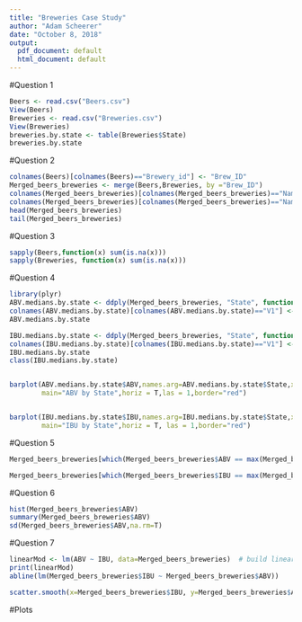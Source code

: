 ```yaml
---
title: "Breweries Case Study"
author: "Adam Scheerer"
date: "October 8, 2018"
output:
  pdf_document: default
  html_document: default
---
```



#Question 1

```r
Beers <- read.csv("Beers.csv")
View(Beers)
Breweries <- read.csv("Breweries.csv")
View(Breweries)
breweries.by.state <- table(Breweries$State)
breweries.by.state
```
#Question 2

```r
colnames(Beers)[colnames(Beers)=="Brewery_id"] <- "Brew_ID"
Merged_beers_breweries <- merge(Beers,Breweries, by ="Brew_ID")
colnames(Merged_beers_breweries)[colnames(Merged_beers_breweries)=="Name.x"] <- "Beer Name"
colnames(Merged_beers_breweries)[colnames(Merged_beers_breweries)=="Name.y"] <- "Brewery"
head(Merged_beers_breweries)
tail(Merged_beers_breweries)
```
#Question 3

```r
sapply(Beers,function(x) sum(is.na(x)))
sapply(Breweries, function(x) sum(is.na(x)))
```

#Question 4
```r
library(plyr)
ABV.medians.by.state <- ddply(Merged_beers_breweries, "State", function(Merged_beers_breweries) median(Merged_beers_breweries$ABV,na.rm=T))
colnames(ABV.medians.by.state)[colnames(ABV.medians.by.state)=="V1"] <- "ABV"
ABV.medians.by.state

IBU.medians.by.state <- ddply(Merged_beers_breweries, "State", function(Merged_beers_breweries) median(Merged_beers_breweries$IBU,na.rm=T))
colnames(IBU.medians.by.state)[colnames(IBU.medians.by.state)=="V1"] <- "IBU"
IBU.medians.by.state
class(IBU.medians.by.state)


barplot(ABV.medians.by.state$ABV,names.arg=ABV.medians.by.state$State,xlab="ABV",ylab="States",col="blue",
        main="ABV by State",horiz = T,las = 1,border="red")


barplot(IBU.medians.by.state$IBU,names.arg=IBU.medians.by.state$State,xlab="IBU",ylab="States",col="blue",
        main="IBU by State",horiz = T, las = 1,border="red")
```

#Question 5
```r
Merged_beers_breweries[which(Merged_beers_breweries$ABV == max(Merged_beers_breweries$ABV,na.rm=T)),10]

Merged_beers_breweries[which(Merged_beers_breweries$IBU == max(Merged_beers_breweries$IBU,na.rm=T)),10]
```
#Question 6

```r
hist(Merged_beers_breweries$ABV)
summary(Merged_beers_breweries$ABV)
sd(Merged_beers_breweries$ABV,na.rm=T)
```
#Question 7
```r
linearMod <- lm(ABV ~ IBU, data=Merged_beers_breweries)  # build linear regression model on full data
print(linearMod)
abline(lm(Merged_beers_breweries$IBU ~ Merged_beers_breweries$ABV))

scatter.smooth(x=Merged_beers_breweries$IBU, y=Merged_beers_breweries$ABV, main="Bitterness vs. Alcohol Content")
```
#Plots